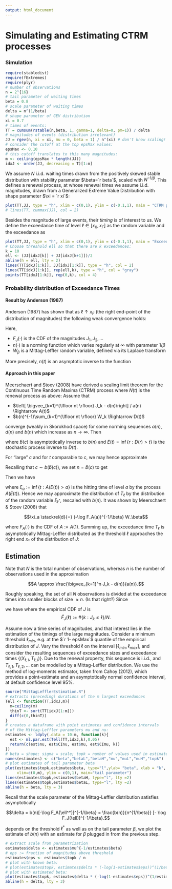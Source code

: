 ```yaml
---
output: html_document
---
```

# Simulating and Estimating CTRM processes

### Simulation

```r
require(stabledist)
require(fExtremes)
require(plyr)
# number of observations 
n = 2^{16} 
# tail parameter of waiting times
beta = 0.8
# scale parameter of waiting times
delta = n^(1/beta)
# shape parameter of GEV distribution
xi = 0.7
# times of events:
TT = cumsum(rstable(n,beta, 1, gamma=1, delta=0, pm=1)) / delta
# magnitudes of events (distribution irrelevant)
JJ = rgev(n, xi = xi, mu = 0, beta = 1) / n^(xi) # don't know scaling!
# consider the cutoff at the top epsMax values:
epsMax <- 0.10
# this cutoff translates to this many magnitudes:
m <- ceiling(epsMax * length(JJ))
idxJ <- order(JJ, decreasing = T)[1:m] 
```

We assume $N$ i.i.d. waiting times drawn from the positively skewed stable
distribution with stability parameter $\beta=`r beta`$, scaled with 
$N^{-1/\beta}$. This defines a renewal process, at whose renewal times we
assume i.i.d. magnitudes, drawn from a Generalized Extreme Value Distribution
with shape parameter $\xi = `r xi`$: 

```r
plot(TT,JJ, type = "h", xlim = c(0,1), ylim = c(-0.1,1), main = "CTRM process", xlab = "time", ylab = "magnitude")
# lines(TT, cummax(JJ), col = 2)
```

Besides the magnitude of large events, their *timing* is of interest to us. 
We define the exceedance time of level $\ell \in [x_0,x_F]$ as
the random variable
\begin{align*}
T_\ell = \inf\{t: M(N(t)) > \ell\}
\end{align*}
and the exceedance as 
\begin{align*}
X_\ell = M(N(T_\ell)) - \ell.
\end{align*}

```r
plot(TT,JJ, type = "h", xlim = c(0,1), ylim = c(-0.1,1), main = "Exceedances", xlab = "time", ylab = "magnitude", col = "gray")
# Choose threshold ell so that there are k exceedances:
k = 10
ell <- (JJ[idxJ[k]] + JJ[idxJ[k+1]])/2
abline(h = ell, lty = 2)
lines(TT[idxJ[1:k]], JJ[idxJ[1:k]], type = "h", col = 2)
lines(TT[idxJ[1:k]], rep(ell,k), type = "h", col = "gray")
points(TT[idxJ[1:k]], rep(0,k), col = 4)
```

### Probability distribution of Exceedance Times

#### Result by Anderson (1987)

Anderson (1987) has shown that as $\ell \uparrow x_F$ 
(the right end-point of the distribution of magnitudes)
the following weak convergence holds: 

\begin{align}
\frac{T_\ell}{n(1/(1-F_J(\ell)))} \Rightarrow W_\beta.
\end{align}
Here, 

- $F_J(\cdot)$ is the CDF of the magnitudes $J_1, J_2, \ldots$
- $n(\cdot)$ is a norming function which varies regularly at $\infty$
  with parameter $1/\beta$
- $W_\beta$ is a Mittag-Leffler random variable, defined via its
  Laplace transform
  
\begin{align}
\newcommand{\ex}{\mathbf E}
\ex[\exp(-\lambda W_\beta)] = \frac{1}{1 + \lambda^\beta}.
\end{align}

More precisely, $n(t)$ is an asymptotic inverse to the function

\begin{align}
g(t) := 
\frac{t}{\Gamma(2-\beta) \int_0^t(1-F_W(u))\,du}
\in RV_\infty(\beta)
\end{align}

#### Approach in this paper

Meerschaert and Stoev (2008) have derived a scaling limit theorem for
the Continuous Time Random Maxima (CTRM) process
\begin{align}
M(t) = \bigvee_{k=1}^{N(t)} J_k
\end{align}
where $N(t)$ is the renewal process as above: Assume that

- $\left[ \bigvee_{k=1}^{\lfloor nt \rfloor} J_k - d(n)\right] / a(n) \Rightarrow A(t)$
- $b(n)^{-1}\sum_{k=1}^{\lfloor nt \rfloor} W_k \Rightarrow D(t)$

converge (weakly in Skorokhod space) for some norming sequences $a(n)$,
$d(n)$ and $b(n)$ which increase as $n \to \infty$. Then 

\begin{align}
\frac{M(ct) - d(\tilde b(c))}{a(\tilde b(c))}
\Rightarrow
A(E(t)), \quad c \to \infty
\end{align}

where 
$\tilde b(c)$ is asymptotically inverse to $b(n)$ and
$E(t) = \inf\{r: D(r) > t\}$ is the stochastic process inverse to $D(t)$.

For "large" $c$ and for $t$ comparable to $c$, we may hence approximate 

\begin{align}
M(t) \approx a(\tilde b(c)) A(E(t/c)) + d(\tilde b(c)). 
\end{align}

Recalling that $c \sim b(\tilde b(c))$, we set $n = \tilde b(c)$
to get

\begin{align}
M(t) \approx a(n) A(E(t/b(n))) + d(n). 
\end{align}

Then we have 

\begin{align}
T_\ell > t \Longleftrightarrow M(t) \le \ell
\stackrel{\approx}{\Longleftrightarrow}
A(E(t/b(n))) \le \frac{\ell - d(n)}{a(n)} =: \ell^*
\\
\Longleftrightarrow
\xi_{\ell^*} > t/b(n)
\Longleftrightarrow
b(n) \xi_{\ell^*} > t
\end{align}

where $\xi_a := \inf\{t: A(E(t)) > a\}$ is the hitting time of level
$a$ by the process $A(E(t))$. Hence we may approximate the distribution
of $T_\ell$ by the distribution of the random variable $\xi_{\ell^*}$, rescaled
with $b(n)$.  It was shown by Meerschaert & Stoev (2008) that 

$$\xi_a \stackrel{d}{=} (-\log F_A(a))^{-1/\beta} W_\beta$$

where $F_A(\cdot)$ is the CDF of $A:= A(1)$. Summing up, the exceedance
time $T_\ell$ is asymptotically Mittag-Leffler distributed
as the threshold $\ell$ approaches the right end $x_*$ of the distribution
of $J$:

\begin{align}
T_\ell \stackrel{a}{\sim} {\rm ML}\left(\beta, b(n) [-\log F_A(\ell^*)]^{-1/\beta}\right)
\end{align}



## Estimation

Note that $N$ is the total number of observations, whereas $n$ is the number
of observations used in the approximation

$$A \approx \frac{\bigvee_{k=1}^n J_k - d(n)}{a(n)}.$$

Roughly speaking, the set of all $N$ observations is divided at the
exceedance times into smaller blocks of size $\approx n$. 
(Is that right?) Since

\begin{align}
\bigvee_{k=1}^n J_k \le \ell \stackrel{\approx}{\Longleftrightarrow}
A \le \ell^*,
\end{align}
we have 
\begin{align}
-\log F_A(\ell^*) 
\approx -n \log F_J(\ell)
\approx -n \log \hat F_J(\ell)
\approx n (1- \hat F_J(\ell))
\approx n \#\{k: J_k > \ell\} / N,
\end{align}
where the empirical CDF of $J$ is 
$$\hat F_J(\ell) := \#\{k: J_k \le \ell\}/N.$$

Assume now a time series of magnitudes, and that interest lies in the
estimation of the timings of the large magnitudes.
Consider a minimum threshold $\ell_{min}$, e.g. at the $`r 1- epsMax`$ quantile
of the empirical distribution of $J$.
Vary the threshold $\ell$ on the interval $[\ell_{min}, \ell_{max}]$, and consider
the resulting sequences of exceedance sizes and exceedance times 
$\{(X_{\ell,i}, T_{\ell,i})\}$. 
Due to the renewal property, this sequence is i.i.d., and 
$T_{\ell,1}, T_{\ell,2}, \ldots$ can be modelled by a Mittag-Leffler
distribution. We use the method of log-moments estimator, taken from 
Cahoy (2012), which provides a point-estimate and an asymptotically normal
confidence interval, at default confidence level 95%. 


```r
source("MittagLefflerEstimation.R")
# extracts (preceding) durations of the m largest exceedances
Tell <- function(TT,idxJ,m){
  m=ceiling(m)
  thinT <- sort(TT[idxJ[1:m]])
  diff(c(0,thinT))
}
# creates a dataframe with point estimates and confidence intervals
# of the Mittag-Leffler parameters mu and nu:
estimates <- ldply(.data = 10:m, function(k){
  est <- ml.par.est(Tell(TT,idxJ,k),0.05)
  return(c(est$nu, est$CInu, est$mu, est$CImu, k))
})
# beta = shape; sigma = scale; topk = number of values used in estimate
names(estimates) <- c("beta","betaL","betaH","mu","muL","muH","topk")
# plot estimates of tail parameter beta
plot(estimates$topk,estimates$beta, type="l",ylab= "beta", xlab = "k", 
     xlim=c(0,m), ylim = c(0,1), main="tail parameter")
lines(estimates$topk,estimates$betaH, type="l", lty =2)
lines(estimates$topk,estimates$betaL, type="l", lty =2)
abline(h = beta, lty = 3)
```

Recall that the scale parameter of the Mittag-Leffler distribution satisfies
asymptotically

$$\delta = b(n)[-\log F_A(\ell^*)]^{-1/\beta}
= \frac{b(n)}{n^{1/\beta}} [- \log F_J(\ell)]^{-1/\beta}.$$





depends on the threshold $\ell^*$ as well as on the tail parameter $\beta$, 
we plot the estimate of $b(n)$
\begin{align}
b(n) = \delta \times (-\log(1-\varepsilon(\ell^*)))^{1/\beta}
\end{align}
with an estimate for $\beta$ plugged in from the previous step. 

```r
# extract scale from parametrization
estimates$delta <- estimates$mu^{-1/estimates$beta}
# eps := fraction of magnitudes above threshold
estimates$eps <- estimates$topk / n 
# plot with known beta:
# plot(estimates$topk, estimates$delta * (-log(1-estimates$eps))^(1/beta), type="l", xlab = "k", ylab = "delta (beta known)", main="scale parameter")
# plot with estimated beta:
plot(estimates$topk, estimates$delta * (-log(1-estimates$eps))^(1/estimates$beta), type="l", ylim=c(0,2*delta), xlab = "k", ylab = "delta (beta unknown)", main="scale parameter")
abline(h = delta, lty = 3)
```



